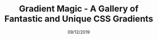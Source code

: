 ---
title: 'Gradient Magic - A Gallery of Fantastic and Unique CSS Gradients'
date: '09/12/2019'
category: 'Link'
tags:
  - CSS
type: 'note'
link: 'https://www.gradientmagic.com'
---